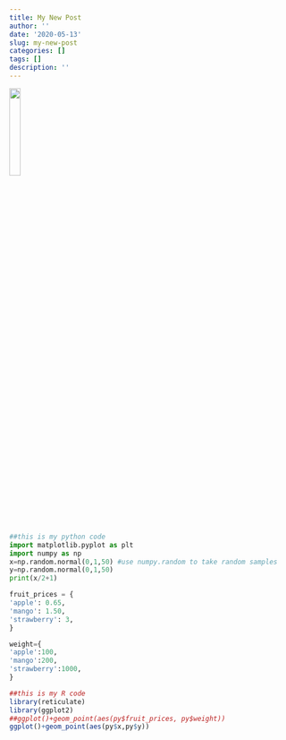 ```yaml
---
title: My New Post
author: ''
date: '2020-05-13'
slug: my-new-post
categories: []
tags: []
description: ''
---
```


![](/blog/2020-05-13-my-new-post_files/picwebsite.png){width=20%}

```python

##this is my python code
import matplotlib.pyplot as plt
import numpy as np 
x=np.random.normal(0,1,50) #use numpy.random to take random samples
y=np.random.normal(0,1,50)
print(x/2+1)

fruit_prices = {
'apple': 0.65,
'mango': 1.50,
'strawberry': 3,
}

weight={
'apple':100,
'mango':200,
'strawberry':1000,
}
```

```R
##this is my R code
library(reticulate)
library(ggplot2)
##ggplot()+geom_point(aes(py$fruit_prices, py$weight))
ggplot()+geom_point(aes(py$x,py$y))
```